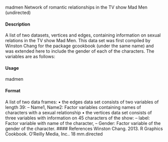 madmen Network of romantic relationships in the TV show Mad Men (undirected)

#### Description
A list of two datasets, vertices and edges, containing information on sexual relations in the TV show Mad Men. This data set was first compiled by Winston Chang for the package gcookbook (under
the same name) and was extended here to include the gender of each of the characters. The variables are as follows:

#### Usage
madmen

#### Format
A list of two data frames:
• the edges data set consists of two variables of length 39:
– Name1, Name2: Factor variables containing names of characters with a sexual relationship
• the vertices data set consists of three variables with information on 45 characters of the show:
– label: Factor variable with name of the character,
– Gender: Factor variable of the gender of the character.
#### References
Winston Chang. 2013. R Graphics Cookbook. O’Reilly Media, Inc..
18 mm.directed
